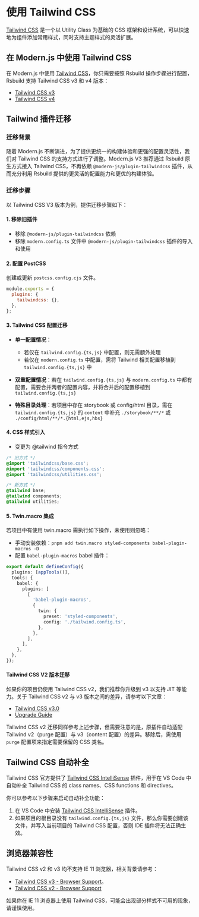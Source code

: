 # 使用 Tailwind CSS

[Tailwind CSS](https://tailwindcss.com/) 是一个以 Utility Class 为基础的 CSS 框架和设计系统，可以快速地为组件添加常用样式，同时支持主题样式的灵活扩展。

## 在 Modern.js 中使用 Tailwind CSS

在 Modern.js 中使用 [Tailwind CSS](https://tailwindcss.com/)，你只需要按照 Rsbuild 操作步骤进行配置，Rsbuild 支持 Tailwind CSS v3 和 v4 版本：

- [Tailwind CSS v3](https://rsbuild.rs/zh/guide/styling/tailwindcss-v3#tailwind-css-v3)
- [Tailwind CSS v4](https://rsbuild.rs/zh/guide/styling/tailwindcss)

## Tailwind 插件迁移

### 迁移背景

随着 Modern.js 不断演进，为了提供更统一的构建体验和更强的配置灵活性，我们对 Tailwind CSS 的支持方式进行了调整。Modern.js V3 推荐通过 Rsbuild 原生方式接入 Tailwind CSS，不再依赖 `@modern-js/plugin-tailwindcss` 插件，从而充分利用 Rsbuild 提供的更灵活的配置能力和更优的构建体验。

### 迁移步骤

以 Tailwind CSS V3 版本为例，提供迁移步骤如下：

#### 1. 移除旧插件

- 移除 `@modern-js/plugin-tailwindcss` 依赖
- 移除 `modern.config.ts` 文件中 `@modern-js/plugin-tailwindcss` 插件的导入和使用

#### 2. 配置 PostCSS

创建或更新 `postcss.config.cjs` 文件。

```js title="postcss.config.cjs"
module.exports = {
  plugins: {
    tailwindcss: {},
  },
};
```

#### 3. Tailwind CSS 配置迁移

- **单一配置情况**：

  - 若仅在 `tailwind.config.{ts,js}` 中配置，则无需额外处理
  - 若仅在 `modern.config.ts` 中配置，需将 Tailwind 相关配置移植到 `tailwind.config.{ts,js}` 中

- **双重配置情况**：若在 `tailwind.config.{ts,js}` 与 `modern.config.ts` 中都有配置，需要合并两者的配置内容，并将合并后的配置移植到 `tailwind.config.{ts,js}`

- **特殊目录处理**：若项目中存在 storybook 或 config/html 目录，需在 `tailwind.config.{ts,js}` 的 `content` 中补充 `./storybook/**/*` 或 `./config/html/**/*.{html,ejs,hbs}`

#### 4. CSS 样式引入

- 变更为 @tailwind 指令方式

```css
/* 旧方式 */
@import 'tailwindcss/base.css';
@import 'tailwindcss/components.css';
@import 'tailwindcss/utilities.css';

/* 新方式 */
@tailwind base;
@tailwind components;
@tailwind utilities;
```

#### 5. Twin.macro 集成

若项目中有使用 twin.macro 需执行如下操作，未使用则忽略：

- 手动安装依赖：`pnpm add twin.macro styled-components babel-plugin-macros -D`
- 配置 `babel-plugin-macros` babel 插件：

```ts title="modern.config.ts"
export default defineConfig({
  plugins: [appTools()],
  tools: {
    babel: {
      plugins: [
        [
          'babel-plugin-macros',
          {
            twin: {
              preset: 'styled-components',
              config: './tailwind.config.ts',
            },
          },
        ],
      ],
    },
  },
});
```

#### Tailwind CSS V2 版本迁移

如果你的项目仍使用 Tailwind CSS v2，我们推荐你升级到 v3 以支持 JIT 等能力。关于 Tailwind CSS v2 与 v3 版本之间的差异，请参考以下文章：

- [Tailwind CSS v3.0](https://tailwindcss.com/blog/tailwindcss-v3)
- [Upgrade Guide](https://v3.tailwindcss.com/docs/upgrade-guide)

Tailwind CSS v2 迁移同样参考上述步骤，但需要注意的是，原插件自动适配 Tailwind v2（purge 配置）与 v3（content 配置）的差异。移除后，需使用 `purge` 配置项来指定需要保留的 CSS 类名。

## Tailwind CSS 自动补全

Tailwind CSS 官方提供了 [Tailwind CSS IntelliSense](https://github.com/tailwindlabs/tailwindcss-intellisense) 插件，用于在 VS Code 中自动补全 Tailwind CSS 的 class names、CSS functions 和 directives。

你可以参考以下步骤来启动自动补全功能：

1. 在 VS Code 中安装 [Tailwind CSS IntelliSense](https://github.com/tailwindlabs/tailwindcss-intellisense) 插件。
2. 如果项目的根目录没有 `tailwind.config.{ts,js}` 文件，那么你需要创建该文件，并写入当前项目的 Tailwind CSS 配置，否则 IDE 插件将无法正确生效。

## 浏览器兼容性

Tailwind CSS v2 和 v3 均不支持 IE 11 浏览器，相关背景请参考：

- [Tailwind CSS v3 - Browser Support](https://tailwindcss.com/docs/browser-support)。
- [Tailwind CSS v2 - Browser Support](https://v2.tailwindcss.com/docs/browser-support)

如果你在 IE 11 浏览器上使用 Tailwind CSS，可能会出现部分样式不可用的现象，请谨慎使用。
